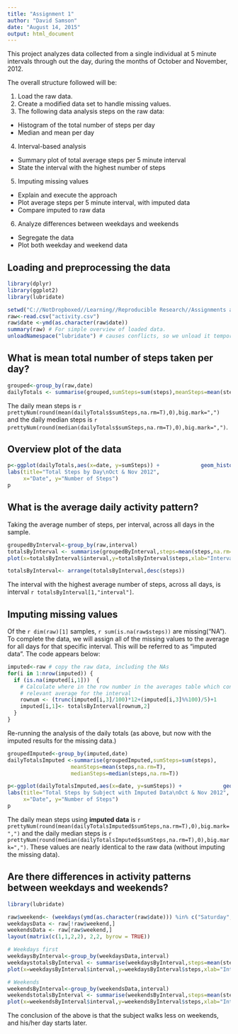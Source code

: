 ```yaml
---
title: "Assignment 1"
author: "David Samson"
date: "August 14, 2015"
output: html_document
---
```


This project analyzes data collected from a single individual at 5 minute intervals through out the day, during the months of October and November, 2012.  

The overall structure followed will be: 

1. Load the raw data. 
2. Create a modified data set to handle missing values.   
3. The following data analysis steps on the raw data: 
  + Histogram of the total number of steps per day 
  + Median and mean per day 
4. Interval-based analysis 
  + Summary plot of total average steps per 5 minute interval 
  + State the interval with the highest number of steps 
5. Imputing missing values 
  + Explain and execute the approach 
  + Plot average steps per 5 minute interval, with imputed data 
  + Compare imputed to raw data
6. Analyze differences between weekdays and weekends
  + Segregate the data
  + Plot both weekday and weekend data 
  
  
  

## Loading and preprocessing the data
```r
library(dplyr)
library(ggplot2)
library(lubridate)
```

```r
setwd("C://NotDropboxed//Learning//Reproducible Research//Assignments and Quizzes//Assignment 1//RepData_PeerAssessment1")
raw<-read.csv("activity.csv")
raw$date <-ymd(as.character(raw$date))
summary(raw) # For simple overview of loaded data.  
unloadNamespace("lubridate") # causes conflicts, so we unload it temporarily 
```
 
## What is mean total number of steps taken per day?
```r
grouped<-group_by(raw,date)
dailyTotals <- summarise(grouped,sumSteps=sum(steps),meanSteps=mean(steps,na.rm=T),medianSteps=median(steps,na.rm=T))
```
The daily mean steps is `r prettyNum(round(mean(dailyTotals$sumSteps,na.rm=T),0),big.mark=",")` and the daily median steps is `r prettyNum(round(median(dailyTotals$sumSteps,na.rm=T),0),big.mark=",")`.

## Overview plot of the data
```r
p<-ggplot(dailyTotals,aes(x=date, y=sumSteps)) +             geom_histogram(stat="identity")+ 
labs(title="Total Steps by Day\nOct & Nov 2012",
     x="Date", y="Number of Steps")
p
```



## What is the average daily activity pattern?
Taking the average number of steps, per interval, across all days in the sample.  
```r
groupedByInterval<-group_by(raw,interval)
totalsByInterval <- summarise(groupedByInterval,steps=mean(steps,na.rm=T))
plot(x=totalsByInterval$interval,y=totalsByInterval$steps,xlab="Interval Nbr",ylab="Steps",main="Average Number of Steps per Interval",type="l")
```

```r
totalsByInterval<- arrange(totalsByInterval,desc(steps))
```

The interval with the highest average number of steps, across all days, is interval `r totalsByInterval[1,"interval"] `.   

## Imputing missing values
Of the `r dim(raw)[1]` samples, `r sum(is.na(raw$steps))` are missing("NA").  To complete the data, we will assign all of the missing values to the average for all days for that specific interval.  This will be referred to as "imputed data".  The code appears below: 

```r
imputed<-raw # copy the raw data, including the NAs
for(i in 1:nrow(imputed)) {
  if (is.na(imputed[i,1]))  {
    # Calculate where in the row number in the averages table which contains the
    # relevant average for the interval
    rownum <- (trunc(imputed[i,3]/100)*12+(imputed[i,3]%%100)/5)+1
    imputed[i,1]<- totalsByInterval[rownum,2]
  }
}  
```

Re-running the analysis of the daily totals (as above, but now with the imputed results for the missing data.)

```r
groupedImputed<-group_by(imputed,date)
dailyTotalsImputed <-summarise(groupedImputed,sumSteps=sum(steps),
                    meanSteps=mean(steps,na.rm=T),
                    medianSteps=median(steps,na.rm=T))

p<-ggplot(dailyTotalsImputed,aes(x=date, y=sumSteps)) +             geom_histogram(stat="identity")+ 
labs(title="Total Steps by Subject with Imputed Data\nOct & Nov 2012",
     x="Date", y="Number of Steps")
p
```

The daily mean steps using **imputed data** is `r prettyNum(round(mean(dailyTotalsImputed$sumSteps,na.rm=T),0),big.mark=",")` and the daily median steps is `r prettyNum(round(median(dailyTotalsImputed$sumSteps,na.rm=T),0),big.mark=",")`.   These values are nearly identical to the raw data (without imputing the missing data).  


## Are there differences in activity patterns between weekdays and weekends?
``` r
library(lubridate)
```

``` r
raw$weekend<- (weekdays(ymd(as.character(raw$date))) %in% c("Saturday","Sunday"))
weekdaysData <- raw[!raw$weekend,]
weekendsData <- raw[raw$weekend,]
layout(matrix(c(1,1,2,2), 2,2, byrow = TRUE))

# Weekdays first 
weekdaysByInterval<-group_by(weekdaysData,interval)
weekdaystotalsByInterval <- summarise(weekdaysByInterval,steps=mean(steps,na.rm=T))
plot(x=weekdaysByInterval$interval,y=weekdaysByInterval$steps,xlab="Interval Nbr",ylab="Steps",main="Weekdays: Average Number of Steps per Interval",type="l")

# Weekends  
weekendsByInterval<-group_by(weekendsData,interval)
weekendstotalsByInterval <- summarise(weekendsByInterval,steps=mean(steps,na.rm=T))
plot(x=weekendsByInterval$interval,y=weekendsByInterval$steps,xlab="Interval Nbr",ylab="Steps",main="Weekends: Average Number of Steps per Interval",type="l")
```

The conclusion of the above is that the subject walks less on weekends, and his/her day starts later.  